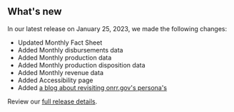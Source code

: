 ## What's new

In our latest release on January 25, 2023, we made the following changes:

- Updated <Link href="/fact-sheet" linkType="default">Monthly Fact Sheet</Link>
- Added <Link href="/downloads/disbursements-by-month/" linkType="default">Monthly disbursements data</Link>
- Added <Link href="/downloads/production-by-month/" linkType="default">Monthly production data</Link>
- Added <Link href="/downloads/production-by-disposition/" linkType="default">Monthly production disposition data</Link>
- Added <Link href="/downloads/revenue/" linkType="default">Monthly revenue data</Link>
- Added <Link href="/accessibility/" linkType="default">Accessibility page</Link>
- Added [a blog about revisiting onrr.gov's persona's](https://blog-nrrd.doi.gov/onrr-user-types/)

Review our [full release details](https://github.com/ONRR/nrrd/releases).
